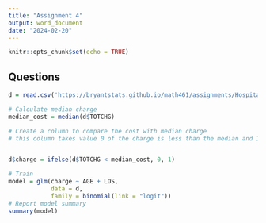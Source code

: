 ```yaml
---
title: "Assignment 4"
output: word_document
date: "2024-02-20"
---
```


```r
knitr::opts_chunk$set(echo = TRUE)
```

## Questions

```r
d = read.csv('https://bryantstats.github.io/math461/assignments/HospitalCosts.csv')

# Calculate median charge
median_cost = median(d$TOTCHG)

# Create a column to compare the cost with median charge
# this column takes value 0 of the charge is less than the median and 1 otherwise


d$charge = ifelse(d$TOTCHG < median_cost, 0, 1)

# Train
model = glm(charge ~ AGE + LOS, 
            data = d,
            family = binomial(link = "logit"))
# Report model summary
summary(model)

```
